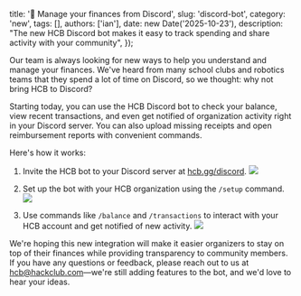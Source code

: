   title: '🤖 Manage your finances from Discord',
  slug: 'discord-bot',
  category: 'new',
  tags: [],
  authors: ['ian'],
  date: new Date('2025-10-23'),
  description: "The new HCB Discord bot makes it easy to track spending and share activity with your community",
});

Our team is always looking for new ways to help you understand and manage your finances. We've heard from many school clubs and robotics teams that they spend a lot of time on Discord, so we thought: why not bring HCB to Discord?

Starting today, you can use the HCB Discord bot to check your balance, view recent transactions, and even get notified of organization activity right in your Discord server. You can also upload missing receipts and open reimbursement reports with convenient commands.

Here's how it works:

1. Invite the HCB bot to your Discord server at [hcb.gg/discord](https://hcb.gg/discord).
    <Image src={discordInvite} />

2. Set up the bot with your HCB organization using the `/setup` command.
    <Image src={setupCommand} />

3. Use commands like `/balance` and `/transactions` to interact with your HCB account and get notified of new activity.
    <Image src={transactionsCommand} />

We're hoping this new integration will make it easier organizers to stay on top of their finances while providing transparency to community members. If you have any questions or feedback, please reach out to us at [hcb@hackclub.com](mailto:hcb@hackclub.com)—we're still adding features to the bot, and we'd love to hear your ideas.
